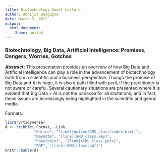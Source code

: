 ```yaml
---
title: Biotechnology Guest Lecture
author: Abhijit Dasgupta
date: March 3, 2022
output:
  html_document:
    theme: united
---
```


### Biotechnology, Big Data, Artificial Intelligence: Promises, Dangers, Worries, Gotchas

__Abstract:__ This presentation provides an overview of how Big Data and Artificial Intelligence
can play a role in the advancement of biotechnology both from a scientific and a business
perspective. Though the promise of Big Data and AI is huge, it is also a path
filled with peril, if the practitioner is not aware or careful. Several cautionary 
situations are presented where it is evident that Big Data + AI is not the panacea
for all situtations, and in fact, these issues are increasingly being highlighted in
the scientific and genral media. 

Formats:
```r
library(tidyverse)
d <- tribble(~Format, ~Link,
			 "Online", "[link](online/GMU_class/index.html)",
             "Keynote", "[link](GMU_class.key)",
             "Powerpoint", "[link](GMU_class.pptx)",
             "PDF", '[link](GMU_class.pdf)')
knitr::kable(d)

```



